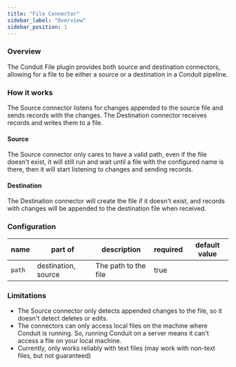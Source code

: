 ```yaml
---
title: "File Connector"
sidebar_label: "Overview"
sidebar_position: 1
---
```


### Overview
The Conduit File plugin provides both source and destination connectors,
allowing for a file to be either a source or a destination in a Conduit
pipeline.

### How it works
The Source connector listens for changes appended to the source file and 
sends records with the changes.
The Destination connector receives records and writes them to a file.

#### Source
The Source connector only cares to have a valid path, even if the file 
doesn't exist, it will still run and wait until a file with the configured
name is there, then it will start listening to changes and sending records.

#### Destination
The Destination connector will create the file if it doesn't exist, and 
records with changes will be appended to the destination file when received.

### Configuration

| name | part of            | description         | required | default value |
|------|--------------------|---------------------|----------|---------------|
|`path`|destination, source |The path to the file |true      |               |

### Limitations
* The  Source connector only detects appended changes to the file, so it
  doesn't detect deletes or edits.
* The connectors can only access local files on the machine where Conduit
  is running. So, running Conduit on a server means it can't access a file
  on your local machine.
* Currently, only works reliably with text files (may work with non-text
  files, but not guaranteed)


